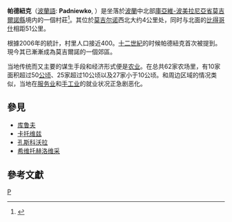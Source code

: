 {{Infobox settlement
| name                    = 帕德纽克
| settlement_type         = 村庄
| total_type              =  
| image_skyline           = Monis 047.jpg
| image_caption           = 村庄景色
| image_flag              =
| image_shield            =
| image_map               =
| pushpin_map             = Poland
| subdivision_type        = [[国家|国家]]
| subdivision_name        = {{POL}}
| subdivision_type1       = [[行政区|行政区]]
| subdivision_name1       = [[庫亞維-波美拉尼亞省|庫亞維-波美拉尼亞省]]
| subdivision_type2       = [[县|县]]
| subdivision_name2       = [[莫吉爾諾縣|莫吉爾諾縣]]
| leader_title            = 市长
| leader_name             = Jan Zieliński（2007年）
| established_title       = 建城年份
| established_date        = 12世纪前
| area_total_km2          = 4.93
| elevation_m             =
| latd                    = 52
| latm                    = 39
| lats                    = 49
| latNS                   = N
| longd                   = 17
| longm                   = 54
| longs                   = 31
| longEW                  = E
| population_as_of        = 2006年
| population_total        = 399
| population_density_km2  = 80.93
| postal_code_type        = [[邮政编码|邮政编码]]
| postal_code             = 88-300
| area_code               = +48 52
| blank_name              = [[车辆号牌|车辆号牌]]
| blank_info              = CMG
| website                 =
}}
'''帕德紐克'''（[[波蘭語|波蘭語]]: '''Padniewko''', {{IPA|[pad'ńe1fko]}}）是坐落於[[波蘭|波蘭]]中北部[[庫亞維-波美拉尼亞省|庫亞維-波美拉尼亞省]][[莫吉爾諾縣|莫吉爾諾縣]]境内的一個村莊<ref name="TERYT">{{cite web|url=http://www.stat.gov.pl/broker/access/prefile/listPreFiles.jspa|title=波兰中央统计局（GUS）– TERYT（全国土地分配注册期刊）|date=2008-06-01|language=波兰语|accessdate=2010-04-04|archive-date=2012-03-01|archive-url=https://www.webcitation.org/65pMO0lEg?url=http://www.stat.gov.pl/broker/access/prefile/listPreFiles.jspa|dead-url=no}}</ref>。其位於[[莫吉尔诺|莫吉尔诺]]西北大约4公里处，同时与北面的[[比得哥什|比得哥什]]相距51公里。

根據2006年的統計，村里人口接近400。[[十二世紀|十二世紀]]的时候帕德紐克首次被提到。現今其已漸漸成為莫吉爾諾的一個郊區。

当地传统而又主要的谋生手段和经济形式便是[[农业|农业]]。在总共62家农场里，有10家面积超过50[[公顷|公顷]]、25家超过10公顷以及27家小于10公顷。和周边区域的情况类似，当地在[[服务业|服务业]]和[[手工业|手工业]]的就业状况正急剧恶化。

==參見 ==
*[[库鲁夫|库鲁夫]]
*[[卡托维兹|卡托维兹]]
*[[孔斯科沃拉|孔斯科沃拉]]
*[[希维托赫洛维采|希维托赫洛维采]]

{{Commonscat|Padniewko}}

==參考文獻 ==
<references />

{{coord|52|39|49|N|17|54|31|E|display=title}}

[[Category:波蘭城市|P]]

{{波蘭行政區劃}}